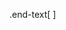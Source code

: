 .end-text[
<p class="smaller">
<span class="small" style="line-height: 1.2;">Graphics from </span><img src="./assets/freepik.jpg" style="max-height:20px; vertical-align:middle;"><br>
`r paste0("Created: ",format(Sys.time(),format='%d-%b-%Y'))` • Roy Francis • <a href="https://www.scilifelab.se/">SciLifeLab</a> • <a href="https://nbis.se/">NBIS</a> • <a href="https://ngisweden.scilifelab.se">NGI</a> 
</p>
]
